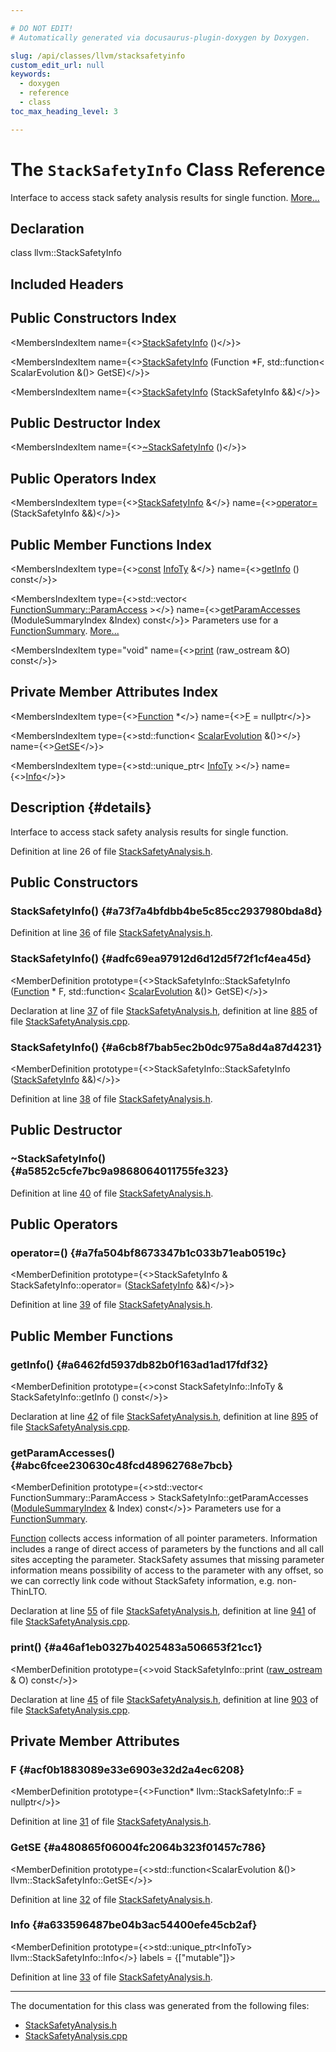 ```yaml
---

# DO NOT EDIT!
# Automatically generated via docusaurus-plugin-doxygen by Doxygen.

slug: /api/classes/llvm/stacksafetyinfo
custom_edit_url: null
keywords:
  - doxygen
  - reference
  - class
toc_max_heading_level: 3

---
```





# The `StackSafetyInfo` Class Reference

<DoxygenPage pluginConfig={pluginConfig}>

Interface to access stack safety analysis results for single function. <a href="#details">More...</a>

## Declaration

<CodeBlock>class llvm::StackSafetyInfo</CodeBlock>

## Included Headers

<IncludesList>
<IncludesListItem
  filePath="llvm/Analysis/StackSafetyAnalysis.h"
  permalink="/docs/api/files/include/include/llvm/include/llvm/analysis/stacksafetyanalysis-h"
  isLocal="true" />
</IncludesList>

## Public Constructors Index

<MembersIndex>

<MembersIndexItem
  name={<><a href="#a73f7a4bfdbb4be5c85cc2937980bda8d">StackSafetyInfo</a> ()</>}>
</MembersIndexItem>

<MembersIndexItem
  name={<><a href="#adfc69ea97912d6d12d5f72f1cf4ea45d">StackSafetyInfo</a> (Function &#42;F, std::function&lt; ScalarEvolution &amp;()&gt; GetSE)</>}>
</MembersIndexItem>

<MembersIndexItem
  name={<><a href="#a6cb8f7bab5ec2b0dc975a8d4a87d4231">StackSafetyInfo</a> (StackSafetyInfo &amp;&amp;)</>}>
</MembersIndexItem>

</MembersIndex>

## Public Destructor Index

<MembersIndex>

<MembersIndexItem
  name={<><a href="#a5852c5cfe7bc9a9868064011755fe323">~StackSafetyInfo</a> ()</>}>
</MembersIndexItem>

</MembersIndex>

## Public Operators Index

<MembersIndex>

<MembersIndexItem
  type={<><a href="/docs/api/classes/llvm/stacksafetyinfo">StackSafetyInfo</a> &amp;</>}
  name={<><a href="#a7fa504bf8673347b1c033b71eab0519c">operator=</a> (StackSafetyInfo &amp;&amp;)</>}>
</MembersIndexItem>

</MembersIndex>

## Public Member Functions Index

<MembersIndex>

<MembersIndexItem
  type={<><a href="/docs/api/files/lib/lib/target/lib/target/aarch64/aarch64promoteconstant-cpp/#a90f8350fecae261c25be85d38b451bff">const</a> <a href="/docs/api/structs/stacksafetyinfo/infoty">InfoTy</a> &amp;</>}
  name={<><a href="#a6462fd5937db82b0f163ad1ad17fdf32">getInfo</a> () const</>}>
</MembersIndexItem>

<MembersIndexItem
  type={<>std::vector&lt; <a href="/docs/api/structs/llvm/functionsummary/paramaccess">FunctionSummary::ParamAccess</a> &gt;</>}
  name={<><a href="#abc6fcee230630c48fcd48962768e7bcb">getParamAccesses</a> (ModuleSummaryIndex &amp;Index) const</>}>
Parameters use for a <a href="/docs/api/classes/llvm/functionsummary">FunctionSummary</a>. <a href="#abc6fcee230630c48fcd48962768e7bcb">More...</a>
</MembersIndexItem>

<MembersIndexItem
  type="void"
  name={<><a href="#a46af1eb0327b4025483a506653f21cc1">print</a> (raw&#95;ostream &amp;O) const</>}>
</MembersIndexItem>

</MembersIndex>

## Private Member Attributes Index

<MembersIndex>

<MembersIndexItem
  type={<><a href="/docs/api/classes/llvm/function">Function</a> &#42;</>}
  name={<><a href="#acf0b1883089e33e6903e32d2a4ec6208">F</a> = nullptr</>}>
</MembersIndexItem>

<MembersIndexItem
  type={<>std::function&lt; <a href="/docs/api/classes/llvm/scalarevolution">ScalarEvolution</a> &amp;()&gt;</>}
  name={<><a href="#a480865f06004fc2064b323f01457c786">GetSE</a></>}>
</MembersIndexItem>

<MembersIndexItem
  type={<>std::unique&#95;ptr&lt; <a href="/docs/api/structs/stacksafetyinfo/infoty">InfoTy</a> &gt;</>}
  name={<><a href="#a633596487be04b3ac54400efe45cb2af">Info</a></>}>
</MembersIndexItem>

</MembersIndex>

## Description {#details}

Interface to access stack safety analysis results for single function.

Definition at line 26 of file <a href="/docs/api/files/include/include/llvm/include/llvm/analysis/stacksafetyanalysis-h">StackSafetyAnalysis.h</a>.

<SectionDefinition>

## Public Constructors

### StackSafetyInfo() {#a73f7a4bfdbb4be5c85cc2937980bda8d}

<MemberDefinition
  prototype="StackSafetyInfo::StackSafetyInfo ()">

Definition at line <a href="/docs/api/files/include/include/llvm/include/llvm/analysis/stacksafetyanalysis-h/#l00036">36</a> of file <a href="/docs/api/files/include/include/llvm/include/llvm/analysis/stacksafetyanalysis-h">StackSafetyAnalysis.h</a>.
</MemberDefinition>

### StackSafetyInfo() {#adfc69ea97912d6d12d5f72f1cf4ea45d}

<MemberDefinition
  prototype={<>StackSafetyInfo::StackSafetyInfo (<a href="/docs/api/classes/llvm/function">Function</a> &#42; F, std::function&lt; <a href="/docs/api/classes/llvm/scalarevolution">ScalarEvolution</a> &amp;()&gt; GetSE)</>}>

Declaration at line <a href="/docs/api/files/include/include/llvm/include/llvm/analysis/stacksafetyanalysis-h/#l00037">37</a> of file <a href="/docs/api/files/include/include/llvm/include/llvm/analysis/stacksafetyanalysis-h">StackSafetyAnalysis.h</a>, definition at line <a href="/docs/api/files/lib/lib/analysis/stacksafetyanalysis-cpp/#l00885">885</a> of file <a href="/docs/api/files/lib/lib/analysis/stacksafetyanalysis-cpp">StackSafetyAnalysis.cpp</a>.
</MemberDefinition>

### StackSafetyInfo() {#a6cb8f7bab5ec2b0dc975a8d4a87d4231}

<MemberDefinition
  prototype={<>StackSafetyInfo::StackSafetyInfo (<a href="/docs/api/classes/llvm/stacksafetyinfo">StackSafetyInfo</a> &amp;&amp;)</>}>

Definition at line <a href="/docs/api/files/include/include/llvm/include/llvm/analysis/stacksafetyanalysis-h/#l00038">38</a> of file <a href="/docs/api/files/include/include/llvm/include/llvm/analysis/stacksafetyanalysis-h">StackSafetyAnalysis.h</a>.
</MemberDefinition>

</SectionDefinition>

<SectionDefinition>

## Public Destructor

### ~StackSafetyInfo() {#a5852c5cfe7bc9a9868064011755fe323}

<MemberDefinition
  prototype="StackSafetyInfo::~StackSafetyInfo ()">

Definition at line <a href="/docs/api/files/include/include/llvm/include/llvm/analysis/stacksafetyanalysis-h/#l00040">40</a> of file <a href="/docs/api/files/include/include/llvm/include/llvm/analysis/stacksafetyanalysis-h">StackSafetyAnalysis.h</a>.
</MemberDefinition>

</SectionDefinition>

<SectionDefinition>

## Public Operators

### operator=() {#a7fa504bf8673347b1c033b71eab0519c}

<MemberDefinition
  prototype={<>StackSafetyInfo &amp; StackSafetyInfo::operator= (<a href="/docs/api/classes/llvm/stacksafetyinfo">StackSafetyInfo</a> &amp;&amp;)</>}>

Definition at line <a href="/docs/api/files/include/include/llvm/include/llvm/analysis/stacksafetyanalysis-h/#l00039">39</a> of file <a href="/docs/api/files/include/include/llvm/include/llvm/analysis/stacksafetyanalysis-h">StackSafetyAnalysis.h</a>.
</MemberDefinition>

</SectionDefinition>

<SectionDefinition>

## Public Member Functions

### getInfo() {#a6462fd5937db82b0f163ad1ad17fdf32}

<MemberDefinition
  prototype={<>const StackSafetyInfo::InfoTy &amp; StackSafetyInfo::getInfo () const</>}>

Declaration at line <a href="/docs/api/files/include/include/llvm/include/llvm/analysis/stacksafetyanalysis-h/#l00042">42</a> of file <a href="/docs/api/files/include/include/llvm/include/llvm/analysis/stacksafetyanalysis-h">StackSafetyAnalysis.h</a>, definition at line <a href="/docs/api/files/lib/lib/analysis/stacksafetyanalysis-cpp/#l00895">895</a> of file <a href="/docs/api/files/lib/lib/analysis/stacksafetyanalysis-cpp">StackSafetyAnalysis.cpp</a>.
</MemberDefinition>

### getParamAccesses() {#abc6fcee230630c48fcd48962768e7bcb}

<MemberDefinition
  prototype={<>std::vector&lt; FunctionSummary::ParamAccess &gt; StackSafetyInfo::getParamAccesses (<a href="/docs/api/classes/llvm/modulesummaryindex">ModuleSummaryIndex</a> &amp; Index) const</>}>
Parameters use for a <a href="/docs/api/classes/llvm/functionsummary">FunctionSummary</a>.

<a href="/docs/api/classes/llvm/function">Function</a> collects access information of all pointer parameters. Information includes a range of direct access of parameters by the functions and all call sites accepting the parameter. StackSafety assumes that missing parameter information means possibility of access to the parameter with any offset, so we can correctly link code without StackSafety information, e.g. non-ThinLTO.

Declaration at line <a href="/docs/api/files/include/include/llvm/include/llvm/analysis/stacksafetyanalysis-h/#l00055">55</a> of file <a href="/docs/api/files/include/include/llvm/include/llvm/analysis/stacksafetyanalysis-h">StackSafetyAnalysis.h</a>, definition at line <a href="/docs/api/files/lib/lib/analysis/stacksafetyanalysis-cpp/#l00941">941</a> of file <a href="/docs/api/files/lib/lib/analysis/stacksafetyanalysis-cpp">StackSafetyAnalysis.cpp</a>.
</MemberDefinition>

### print() {#a46af1eb0327b4025483a506653f21cc1}

<MemberDefinition
  prototype={<>void StackSafetyInfo::print (<a href="/docs/api/classes/llvm/raw-ostream">raw&#95;ostream</a> &amp; O) const</>}>

Declaration at line <a href="/docs/api/files/include/include/llvm/include/llvm/analysis/stacksafetyanalysis-h/#l00045">45</a> of file <a href="/docs/api/files/include/include/llvm/include/llvm/analysis/stacksafetyanalysis-h">StackSafetyAnalysis.h</a>, definition at line <a href="/docs/api/files/lib/lib/analysis/stacksafetyanalysis-cpp/#l00903">903</a> of file <a href="/docs/api/files/lib/lib/analysis/stacksafetyanalysis-cpp">StackSafetyAnalysis.cpp</a>.
</MemberDefinition>

</SectionDefinition>

<SectionDefinition>

## Private Member Attributes

### F {#acf0b1883089e33e6903e32d2a4ec6208}

<MemberDefinition
  prototype={<>Function&#42; llvm::StackSafetyInfo::F = nullptr</>}>

Definition at line <a href="/docs/api/files/include/include/llvm/include/llvm/analysis/stacksafetyanalysis-h/#l00031">31</a> of file <a href="/docs/api/files/include/include/llvm/include/llvm/analysis/stacksafetyanalysis-h">StackSafetyAnalysis.h</a>.
</MemberDefinition>

### GetSE {#a480865f06004fc2064b323f01457c786}

<MemberDefinition
  prototype={<>std::function&lt;ScalarEvolution &amp;()&gt; llvm::StackSafetyInfo::GetSE</>}>

Definition at line <a href="/docs/api/files/include/include/llvm/include/llvm/analysis/stacksafetyanalysis-h/#l00032">32</a> of file <a href="/docs/api/files/include/include/llvm/include/llvm/analysis/stacksafetyanalysis-h">StackSafetyAnalysis.h</a>.
</MemberDefinition>

### Info {#a633596487be04b3ac54400efe45cb2af}

<MemberDefinition
  prototype={<>std::unique&#95;ptr&lt;InfoTy&gt; llvm::StackSafetyInfo::Info</>}
  labels = {["mutable"]}>

Definition at line <a href="/docs/api/files/include/include/llvm/include/llvm/analysis/stacksafetyanalysis-h/#l00033">33</a> of file <a href="/docs/api/files/include/include/llvm/include/llvm/analysis/stacksafetyanalysis-h">StackSafetyAnalysis.h</a>.
</MemberDefinition>

</SectionDefinition>

<hr/>

The documentation for this class was generated from the following files:

<ul>
<li><a href="/docs/api/files/include/include/llvm/include/llvm/analysis/stacksafetyanalysis-h">StackSafetyAnalysis.h</a></li>
<li><a href="/docs/api/files/lib/lib/analysis/stacksafetyanalysis-cpp">StackSafetyAnalysis.cpp</a></li>
</ul>

</DoxygenPage>
